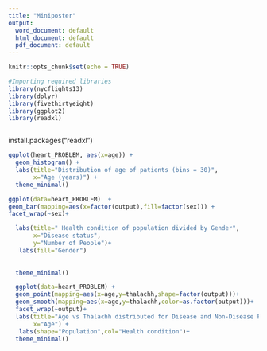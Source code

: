 ---
title: "Miniposter"
output:
  word_document: default
  html_document: default
  pdf_document: default
---

```{r setup, include=FALSE}
knitr::opts_chunk$set(echo = TRUE)
```


```{r echo=TRUE, message=FALSE, warning=FALSE}
#Importing required libraries
library(nycflights13)
library(dplyr)
library(fivethirtyeight)
library(ggplot2)
library(readxl)



```

install.packages("readxl") 


```{r echo=TRUE, message=FALSE, warning=FALSE}
ggplot(heart_PROBLEM, aes(x=age)) +
  geom_histogram() +
  labs(title="Distribution of age of patients (bins = 30)",
       x="Age (years)") +
  theme_minimal()
```


```{r echo=TRUE, message=FALSE, warning=FALSE}
ggplot(data=heart_PROBLEM)  +
geom_bar(mapping=aes(x=factor(output),fill=factor(sex))) +
facet_wrap(~sex)+

  labs(title=" Health condition of population divided by Gender",
       x="Disease status",
       y="Number of People")+
   labs(fill="Gender")
  
           
  theme_minimal()

```






```{r echo=TRUE, message=FALSE, warning=FALSE}
  ggplot(data=heart_PROBLEM) +
  geom_point(mapping=aes(x=age,y=thalachh,shape=factor(output)))+
  geom_smooth(mapping=aes(x=age,y=thalachh,color=as.factor(output)))+
  facet_wrap(~output)+
  labs(title="Age vs Thalachh distributed for Disease and Non-Disease Population",
       x="Age") +
   labs(shape="Population",col="Health condition")+
  theme_minimal()

```



